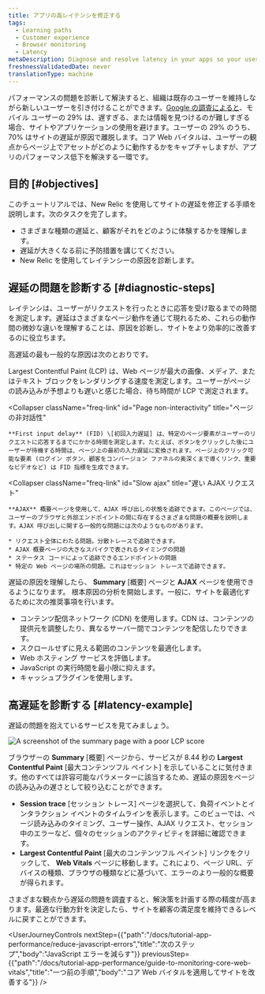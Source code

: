 ```yaml
---
title: アプリの高レイテンシを修正する
tags:
  - Learning paths
  - Customer experience
  - Browser monitoring
  - Latency
metaDescription: Diagnose and resolve latency in your apps so your users get the most out of their site experience.
freshnessValidatedDate: never
translationType: machine
---
```



パフォーマンスの問題を診断して解決すると、組織は既存のユーザーを維持しながら新しいユーザーを引き付けることができます。[Google の調査によると](https://think.storage.googleapis.com/images/micromoments-guide-to-winning-shift-to-mobile-download.pdf)、モバイル ユーザーの 29% は、遅すぎる、または情報を見つけるのが難しすぎる場合、サイトやアプリケーションの使用を避けます。ユーザーの 29% のうち、70% はサイトの遅延が原因で離脱します。コア Web バイタルは、ユーザーの観点からページ上でアセットがどのように動作するかをキャプチャしますが、アプリのパフォーマンス低下を解決する一環です。

## 目的 [#objectives]

このチュートリアルでは、New Relic を使用してサイトの遅延を修正する手順を説明します。次のタスクを完了します。

* さまざまな種類の遅延と、顧客がそれをどのように体験するかを理解します。
* 遅延が大きくなる前に予防措置を講じてください。
* New Relic を使用してレイテンシーの原因を診断します。

## 遅延の問題を診断する [#diagnostic-steps]

レイテンシは、ユーザーがリクエストを行ったときに応答を受け取るまでの時間を測定します。遅延はさまざまなページ動作を通じて現れるため、これらの動作間の微妙な違いを理解することは、原因を診断し、サイトをより効率的に改善するのに役立ちます。

高遅延の最も一般的な原因は次のとおりです。

<CollapserGroup>
  <Collapser
    className="freq-link"
    id="Slow page load"
    title="ページの読み込みが遅い"
  >
    Largest Contentful Paint (LCP) は、Web ページが最大の画像、メディア、またはテキスト ブロックをレンダリングする速度を測定します。ユーザーがページの読み込みが予想よりも遅いと感じた場合、待ち時間が LCP で測定されます。
  </Collapser>

  <Collapser
    className="freq-link"
    id="Page non-interactivity"
    title="ページの非対話性"
  >
    **First input delay** (FID) \[初回入力遅延] は、特定のページ要素がユーザーのリクエストに応答するまでにかかる時間を測定します。たとえば、ボタンをクリックした後にユーザーが待機する時間は、ページ上の最初の入力遅延に変換されます。ページ上のクリック可能な要素 (ログイン ボタン、顧客をコンバージョン ファネルの奥深くまで導くリンク、重要なビデオなど) は FID 指標を生成できます。
  </Collapser>

  <Collapser
    className="freq-link"
    id="Slow ajax"
    title="遅い AJAX リクエスト"
  >
    **AJAX** 概要ページを使用して、AJAX 呼び出しの状態を追跡できます。このページでは、ユーザーのブラウザと外部エンドポイントの間に存在するさまざまな問題の概要を説明します。AJAX 呼び出しに関する一般的な問題には次のようなものがあります。

    * リクエスト全体にわたる問題。分散トレースで追跡できます。
    * AJAX 概要ページの大きなスパイクで表されるタイミングの問題
    * ステータス コードによって追跡できるエンドポイントの問題
    * 特定の Web ページの場所の問題。これはセッション トレースで追跡できます。
  </Collapser>
</CollapserGroup>

遅延の原因を理解したら、 **Summary** \[概要] ページと **AJAX** ページを使用できるようになります。 <InlinePopover type="browser"/>根本原因の分析を開始します。一般に、サイトを最適化するために次の推奨事項を行います。

* コンテンツ配信ネットワーク (CDN) を使用します。CDN は、コンテンツの提供元を調整したり、異なるサーバー間でコンテンツを配信したりできます。
* スクロールせずに見える範囲のコンテンツを最適化します。
* Web ホスティング サービスを評価します。
* JavaScript の実行時間を最小限に抑えます。
* キャッシュプラグインを使用します。

## 高遅延を診断する [#latency-example]

遅延の問題を抱えているサービスを見てみましょう。

<img
  alt="A screenshot of the summary page with a poor LCP score"
  title="Abnormal LCP score"
  src={journeyAbnormalLCP}
/>

ブラウザーの **Summary** \[概要] ページから、サービスが 8.44 秒の **Largest Contentful Paint** \[最大コンテンツフル ペイント] を示していることに気付きます。他のすべては許容可能なパラメーターに該当するため、遅延の原因をページの読み込みの遅さとして絞り込むことができます。

* **Session trace** \[セッション トレース] ページを選択して、負荷イベントとインタラクション イベントのタイムラインを表示します。このビューでは、ページ読み込みのタイミング、ユーザー操作、AJAX リクエスト、セッション中のエラーなど、個々のセッションのアクティビティを詳細に確認できます。
* **Largest Contentful Paint** \[最大のコンテンツフル ペイント] リンクをクリックして、 **Web Vitals** ページに移動します。これにより、ページ URL、デバイスの種類、ブラウザの種類などに基づいて、エラーのより一般的な概要が得られます。

さまざまな観点から遅延の問題を調査すると、解決策を計画する際の精度が高まります。最適な行動方針を決定したら、サイトを顧客の満足度を維持できるレベルに戻すことができます。

<UserJourneyControls
  nextStep={{"path":"/docs/tutorial-app-performance/reduce-javascript-errors","title":"次のステップ","body":"JavaScript エラーを減らす"}}
  previousStep={{"path":"/docs/tutorial-app-performance/guide-to-monitoring-core-web-vitals","title":"一つ前の手順","body":"コア Web バイタルを適用してサイトを改善する"}}
/>